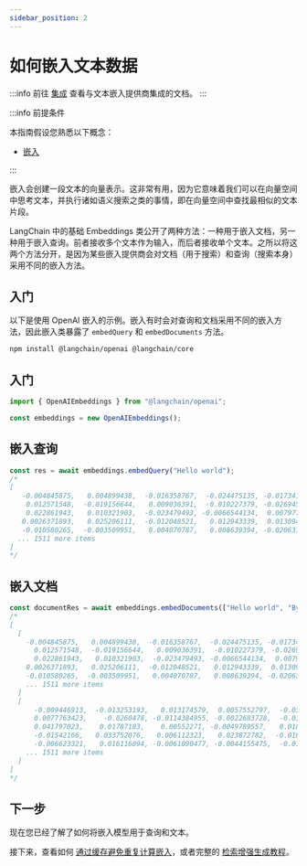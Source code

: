 ```yaml
---
sidebar_position: 2
---
```


# 如何嵌入文本数据

:::info
前往 [集成](/docs/integrations/text_embedding) 查看与文本嵌入提供商集成的文档。
:::

:::info 前提条件

本指南假设您熟悉以下概念：

- [嵌入](/docs/concepts/embedding_models)

:::

嵌入会创建一段文本的向量表示。这非常有用，因为它意味着我们可以在向量空间中思考文本，并执行诸如语义搜索之类的事情，即在向量空间中查找最相似的文本片段。

LangChain 中的基础 Embeddings 类公开了两种方法：一种用于嵌入文档，另一种用于嵌入查询。前者接收多个文本作为输入，而后者接收单个文本。之所以将这两个方法分开，是因为某些嵌入提供商会对文档（用于搜索）和查询（搜索本身）采用不同的嵌入方法。

## 入门

以下是使用 OpenAI 嵌入的示例。嵌入有时会对查询和文档采用不同的嵌入方法，因此嵌入类暴露了 `embedQuery` 和 `embedDocuments` 方法。


<IntegrationInstallTooltip></IntegrationInstallTooltip>

```bash npm2yarn
npm install @langchain/openai @langchain/core
```

## 入门

```typescript
import { OpenAIEmbeddings } from "@langchain/openai";

const embeddings = new OpenAIEmbeddings();
```

## 嵌入查询

```typescript
const res = await embeddings.embedQuery("Hello world");
/*
[
   -0.004845875,   0.004899438,  -0.016358767,  -0.024475135, -0.017341806,
    0.012571548,  -0.019156644,   0.009036391,  -0.010227379, -0.026945334,
    0.022861943,   0.010321903,  -0.023479493, -0.0066544134,  0.007977734,
   0.0026371893,   0.025206111,  -0.012048521,   0.012943339,  0.013094575,
   -0.010580265,  -0.003509951,   0.004070787,   0.008639394, -0.020631202,
  ... 1511 more items
]
*/
```

## 嵌入文档

```typescript
const documentRes = await embeddings.embedDocuments(["Hello world", "Bye bye"]);
/*
[
  [
    -0.004845875,   0.004899438,  -0.016358767,  -0.024475135, -0.017341806,
      0.012571548,  -0.019156644,   0.009036391,  -0.010227379, -0.026945334,
      0.022861943,   0.010321903,  -0.023479493, -0.0066544134,  0.007977734,
    0.0026371893,   0.025206111,  -0.012048521,   0.012943339,  0.013094575,
    -0.010580265,  -0.003509951,   0.004070787,   0.008639394, -0.020631202,
    ... 1511 more items
  ]
  [
      -0.009446913,  -0.013253193,   0.013174579,  0.0057552797,  -0.038993083,
      0.0077763423,    -0.0260478, -0.0114384955, -0.0022683728,  -0.016509168,
      0.041797023,    0.01787183,    0.00552271, -0.0049789557,   0.018146982,
      -0.01542166,   0.033752076,   0.006112323,   0.023872782,  -0.016535373,
      -0.006623321,   0.016116094, -0.0061090477, -0.0044155475,  -0.016627092,
    ... 1511 more items
  ]
]
*/
```

## 下一步

现在您已经了解了如何将嵌入模型用于查询和文本。

接下来，查看如何 [通过缓存避免重复计算嵌入](/docs/how_to/caching_embeddings)，或者完整的 [检索增强生成教程](/docs/tutorials/rag)。